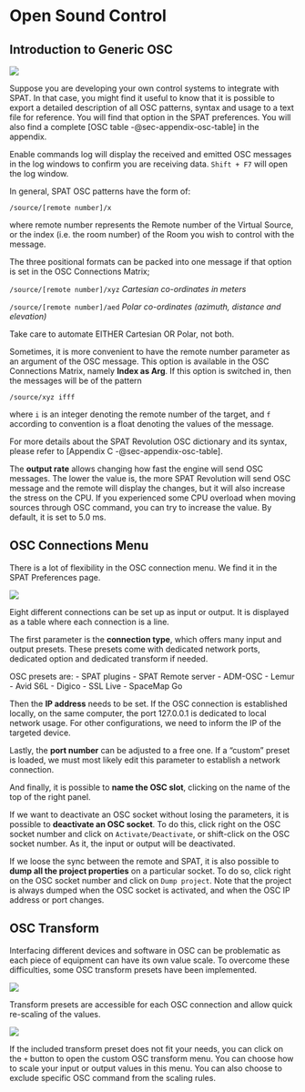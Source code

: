 # Open Sound Control {#sec-spat-osc}

## Introduction to Generic OSC {#sec-intro-osc}

![](https://media.githubusercontent.com/media/FLUX-SE/doc_images/main/SpatR/Preference/OSCMain.png)

Suppose you are developing your own control systems to integrate with SPAT. In that case, you might find it useful to know that it is possible to export a detailed description of all OSC patterns, syntax and usage to a text file for reference.
You will find that option in the SPAT preferences.
You will also find a complete [OSC table -@sec-appendix-osc-table] in the appendix.

:::{.callout-note}
Enable commands log will display the received and emitted OSC messages in the log windows to confirm you are receiving data. ```Shift + F7 ``` will open the log window.
:::

In general, SPAT OSC patterns have the form of:

```/source/[remote number]/x```

where remote number represents the Remote number of the Virtual Source, or the index (i.e. the room number) of the Room you wish to control with the message.

The three positional formats can be packed into one message if that option is set in the OSC Connections Matrix;

```/source/[remote number]/xyz``` _Cartesian co-ordinates in meters_

```/source/[remote number]/aed``` _Polar co-ordinates (azimuth, distance and elevation)_

:::{.callout-warning}
 Take care to automate EITHER Cartesian OR Polar, not both.
:::

Sometimes, it is more convenient to have the remote number parameter as an argument of the OSC message.
This option is available in the OSC Connections Matrix, namely **Index as Arg**.
If this option is switched in, then the messages will be of the pattern

```/source/xyz ifff```

where ```i``` is an integer denoting the remote number of the target, and ```f``` according to convention is a float denoting the values of the message.

For more details about the SPAT Revolution OSC dictionary and its syntax, please refer to [Appendix C -@sec-appendix-osc-table].

The **output rate** allows changing how fast the engine will send OSC messages.
The lower the value is, the more SPAT Revolution will send OSC message and the remote will display the changes, but it will also increase the stress on the CPU.
If you experienced some CPU overload when moving sources through OSC command, you can try to increase the value.
By default, it is set to 5.0 ms.

## OSC Connections Menu

There is a lot of flexibility in the OSC connection menu. We find it in the SPAT Preferences page.

![](https://media.githubusercontent.com/media/FLUX-SE/doc_images/main/SpatR/Preference/OSCConnections.png)

Eight different connections can be set up as input or output. It is displayed as a table where each connection is a line.

The first parameter is the **connection type**, which offers many input and output presets. These presets come with dedicated network ports, dedicated option and dedicated transform if needed.

:::{.callout-note}
OSC presets are:
- SPAT plugins
- SPAT Remote server
- ADM-OSC
- Lemur
- Avid S6L
- Digico
- SSL Live
- SpaceMap Go
:::

Then the **IP address** needs to be set.
If the OSC connection is established locally, on the same computer, the port 127.0.0.1 is dedicated to local network usage.
For other configurations, we need to inform the IP of the targeted device.

Lastly, the **port number** can be adjusted to a free one.
If a "custom" preset is loaded, we must most likely edit this parameter to establish a network connection.

And finally, it is possible to **name the OSC slot**, clicking on the name of the top of the right panel.

If we want to deactivate an OSC socket without losing the parameters, it is possible to **deactivate an OSC socket**. To do this, click right on the OSC socket number and click on ```Activate/Deactivate```, or shift-click on the OSC socket number. As it, the input or output will be deactivated.

If we loose the sync between the remote and SPAT, it is also possible to **dump all the project properties** on a particular socket. To do so, click right on the OSC socket number and click on ```Dump project```. Note that the project is always dumped when the OSC socket is activated, and when the OSC IP address or port changes.

## OSC Transform

Interfacing different devices and software in OSC can be problematic as each piece of equipment can have its own value scale.
To overcome these difficulties, some OSC transform presets have been implemented.

![](https://media.githubusercontent.com/media/FLUX-SE/doc_images/main/SpatR/Preference/OSCTransformList.png)

Transform presets are accessible for each OSC connection and allow quick re-scaling of the values.

:::{.callout-note}
![](https://media.githubusercontent.com/media/FLUX-SE/doc_images/main/SpatR/Preference/OSCTransformPresets.png)
:::

If the included transform preset does not fit your needs, you can click on the ```+``` button to open the custom OSC transform menu.
You can choose how to scale your input or output values in this menu. You can also choose to exclude specific OSC command from the scaling rules.


<!-- TODO: Do we need to add more information of the custom transformation? Explain what is "discrete(s)", ... I see most of people having issue understand it -->
